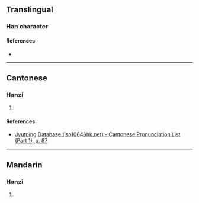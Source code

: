 {{character info/new}}
==Translingual==

===Han character===
{{Han char|rn=32|rad=土|as=07|sn=10|four=|canj=GRB|ids=⿰土肙}}

====References====
* {{Han ref|kx=0229.310|dkj=05119|dj=0465.210|hdz=10444.070|uh=57CD|ud=22477}}

----

==Cantonese==

===Hanzi===
{{yue-hanzi|jyut=[[gyun2]]|y=gyun2}}

# {{rfdef|yue|sort=土07}}

====References====
* [http://www.iso10646hk.net/jp/document/download.jsp Jyutping Database (iso10646hk.net) - Cantonese Pronunciation List (Part 1), p. 87]

----

==Mandarin==

===Hanzi===
{{cmn-hanzi|pin=[[juǎn]] ([[juan3]])|wg=chüan<sup>3</sup>}}

# {{rfdef|cmn|sort=土07}}